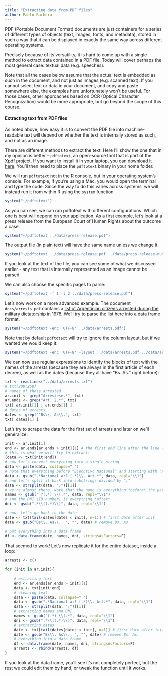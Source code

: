 ```yaml
---
title: "Extracting data from PDF files"
author: Pablo Barbera
---
```


PDF (Portable Document Format) documents are just containers for a series of different types of objects (text, images, fonts, and metadata), stored in such a way that it can be displayed in exactly the same way across different operating systems.

Precisely because of its versatility, it is hard to come up with a single method to extract data contained in a PDF file. Today will cover perhaps the most general case: textual data (e.g. speeches). 

Note that all the cases below assume that the actual text is embedded as such in the document, and not just as images (e.g. scanned text). If you cannot select text or data in your document, and copy and paste somewhere else, the examples here unfortunately won't be useful. For those cases, other approaches based on OCR (Optical Character Recognization) would be more appropriate, but go beyond the scope of this course.

#### Extracting text from PDF files

As noted above, how easy it is to convert the PDF file into machine-readable text will depend on whether the text is internally stored as such, and not as an image.

There are different methods to extract the text. Here I'll show the one that in my opinion is better -- `pdftotext`, an open-source tool that is part of the [Xpdf project](http://www.foolabs.com/xpdf/about.html). If you want to install it in your laptop, you can [download it here](http://www.foolabs.com/xpdf/download.html). You'll then need to place the `pdftotext` binary in your home folder.

We will run `pdftotext` not in the R console, but in your operating system's console. For example, if you're using a Mac, you would open the terminal and type the code. Since the way to do this varies across systems, we will instead run it from within R using the `system` function.

```r
system("~/pdftotext")
```

As you can see, we can ran pdftotext with different configurations. Which one is best will depend on your application. As a first example, let's look at a press release from the European Court of Human Rights about the outcome a case.

```r
system("~/pdftotext ../data/press-release.pdf")
```

The output file (in plain text) will have the same name unless we change it.

```r
system("~/pdftotext ../data/press-release.pdf ../data/press-release-output.txt")
```

If you look at the text of the file, you can see some of what we discussed earlier - any text that is internally represented as an image cannot be parsed.

We can also choose the specific pages to parse:

```r
system("~/pdftotext -f 1 -l 2 ../data/press-release.pdf")
```

Let's now work on a more advanced example. The document `docs/arrests.pdf` contains a [list of Argentinian citizens arrested during the military dictatorship in 1976](http://ftp2.errepar.com/bo/2013/04/SUPLE_17-04-2013.pdf). We'll try to parse the list here into a data frame format.

```r
system("~/pdftotext -enc 'UTF-8' ../data/arrests.pdf")
```

Note that by default `pdftotext` will try to ignore the column layout, but if we wanted we would keep it:

```r
system("~/pdftotext -enc 'UTF-8' -layout ../data/arrests.pdf ../data/arrests-layout.txt")
```

We can now use regular expressions to identify the blocks of text with the names of the arrests (because they are always in the first article of each decree), as well as the dates (because they all have "Bs. As." right before):

```r
txt <- readLines("../data/arrests.txt")
# txt[200:250]
# names of those arrested
ar.init <- grep("Arréstese.*", txt)
ar.ends <- grep("Art. 2.*", txt)
txt[ ar.init[1] : ar.ends[1] ]
# dates of arrests
dates <- grep("^Bs\\. As\\.", txt)
txt[ dates[1] ]
```

Let's try to scrape the data for the first set of arrests and later on we'll generalize:

```r
init <- ar.init[1]
end <- ar.ends[ar.ends > init][1] # the first end line after the line we just chose
# this is what we will try to extract:
(data <- txt[init:end])
# now let's convert everything into a single string
data <- paste(data, collapse=" ")
# note that everything before "Ejecutivo Nacional" and starting with "Art. 2" is useless
data <- gsub(".*Nacional a:? (.*)\\. Art.*", data, repl="\\1")
# and let's split it back into substrings divided by ";"
data <- strsplit(data, ";")[[1]]
# we're almost there! Note that the name is everything *before* the parenthesis
names <- gsub(" ?(.*) \\(.*", data, repl="\\1")
# and the DNI (ID number) is everything *after*
dni <- gsub(".*\\((.*)\\)", data, repl="\\1")

# now, let's go back to the date
date <- txt[tail(dates[dates < init], n=1)] # first date after init
date <- gsub("Bs\\. As\\., ", "", date) # remove Bs. As.

# put everything into a data frame
df <- data.frame(date, names, dni, stringsAsFactors=F)

```

That seemed to work! Let's now replicate it for the entire dataset, inside a loop:

```r
arrests <- c()

for (init in ar.init){
	
	# extracting text
	end <- ar.ends[ar.ends > init][1]
	data <- txt[init:end]
	# cleaning text
	data <- paste(data, collapse=" ")
	data <- gsub(".*Nacional a:? (.*)\\. Art.*", data, repl="\\1")
	data <- strsplit(data, ";")[[1]]
	# extracting names and DNI
	names <- gsub("(.*) \\(.*", data, repl="\\1")
	dni <- gsub(".*\\((.*)\\)", data, repl="\\1")
	# extracting dates
	date <- txt[tail(dates[dates < init], n=1)] # first date after init
	date <- gsub("Bs\\. As\\., ", "", date) # remove Bs. As.
	# everything into a data frame
	df <- data.frame(date, names, dni, stringsAsFactors=F)
	arrests <- rbind(arrests, df)
}
```

If you look at the data frame, you'll see it's not completely perfect, but the rest we could edit them by hand, or tweak the function until it works.

